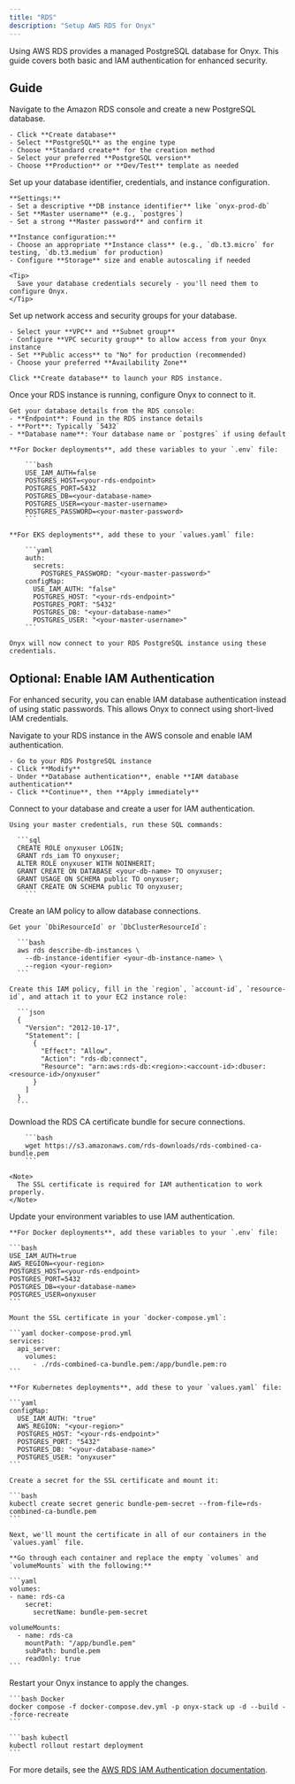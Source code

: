 ```yaml
---
title: "RDS"
description: "Setup AWS RDS for Onyx"
---
```



Using AWS RDS provides a managed PostgreSQL database for Onyx.
This guide covers both basic and IAM authentication for enhanced security.

## Guide

<Steps>
  <Step title="Create an RDS PostgreSQL instance">
    Navigate to the Amazon RDS console and create a new PostgreSQL database.

    - Click **Create database**
    - Select **PostgreSQL** as the engine type
    - Choose **Standard create** for the creation method
    - Select your preferred **PostgreSQL version**
    - Choose **Production** or **Dev/Test** template as needed
  </Step>

  <Step title="Configure database settings">
    Set up your database identifier, credentials, and instance configuration.

    **Settings:**
    - Set a descriptive **DB instance identifier** like `onyx-prod-db`
    - Set **Master username** (e.g., `postgres`)
    - Set a strong **Master password** and confirm it

    **Instance configuration:**
    - Choose an appropriate **Instance class** (e.g., `db.t3.micro` for testing, `db.t3.medium` for production)
    - Configure **Storage** size and enable autoscaling if needed

    <Tip>
      Save your database credentials securely - you'll need them to configure Onyx.
    </Tip>
  </Step>

  <Step title="Configure connectivity and security">
    Set up network access and security groups for your database.

    - Select your **VPC** and **Subnet group**
    - Configure **VPC security group** to allow access from your Onyx instance
    - Set **Public access** to "No" for production (recommended)
    - Choose your preferred **Availability Zone**

    Click **Create database** to launch your RDS instance.
  </Step>

  <Step title="Configure Onyx environment variables">
    Once your RDS instance is running, configure Onyx to connect to it.

    Get your database details from the RDS console:
    - **Endpoint**: Found in the RDS instance details
    - **Port**: Typically `5432`
    - **Database name**: Your database name or `postgres` if using default

    **For Docker deployments**, add these variables to your `.env` file:

        ```bash
        USE_IAM_AUTH=false
        POSTGRES_HOST=<your-rds-endpoint>
        POSTGRES_PORT=5432
        POSTGRES_DB=<your-database-name>
        POSTGRES_USER=<your-master-username>
        POSTGRES_PASSWORD=<your-master-password>
        ```

    **For EKS deployments**, add these to your `values.yaml` file:

        ```yaml
        auth:
          secrets:
            POSTGRES_PASSWORD: "<your-master-password>"
        configMap:
          USE_IAM_AUTH: "false"
          POSTGRES_HOST: "<your-rds-endpoint>"
          POSTGRES_PORT: "5432"
          POSTGRES_DB: "<your-database-name>"
          POSTGRES_USER: "<your-master-username>"
        ```

    Onyx will now connect to your RDS PostgreSQL instance using these credentials.
  </Step>
</Steps>

## Optional: Enable IAM Authentication

For enhanced security, you can enable IAM database authentication instead of using static passwords.
This allows Onyx to connect using short-lived IAM credentials.

<Steps>
  <Step title="Enable IAM authentication on RDS">
    Navigate to your RDS instance in the AWS console and enable IAM authentication.

    - Go to your RDS PostgreSQL instance
    - Click **Modify**
    - Under **Database authentication**, enable **IAM database authentication**
    - Click **Continue**, then **Apply immediately**
  </Step>

  <Step title="Create IAM database user">
    Connect to your database and create a user for IAM authentication.

    Using your master credentials, run these SQL commands:

      ```sql
      CREATE ROLE onyxuser LOGIN;
      GRANT rds_iam TO onyxuser;
      ALTER ROLE onyxuser WITH NOINHERIT;
      GRANT CREATE ON DATABASE <your-db-name> TO onyxuser;
      GRANT USAGE ON SCHEMA public TO onyxuser;
      GRANT CREATE ON SCHEMA public TO onyxuser;
        ```
  </Step>

  <Step title="Configure IAM policy">
    Create an IAM policy to allow database connections.

    Get your `DbiResourceId` or `DbClusterResourceId`:

      ```bash
      aws rds describe-db-instances \
        --db-instance-identifier <your-db-instance-name> \
        --region <your-region>
      ```

    Create this IAM policy, fill in the `region`, `account-id`, `resource-id`, and attach it to your EC2 instance role:

      ```json
      {
        "Version": "2012-10-17",
        "Statement": [
          {
            "Effect": "Allow",
            "Action": "rds-db:connect",
            "Resource": "arn:aws:rds-db:<region>:<account-id>:dbuser:<resource-id>/onyxuser"
          }
        ]
      }
      ```
  </Step>

  <Step title="Download SSL certificate">
    Download the RDS CA certificate bundle for secure connections.

        ```bash
        wget https://s3.amazonaws.com/rds-downloads/rds-combined-ca-bundle.pem
        ```

    <Note>
      The SSL certificate is required for IAM authentication to work properly.
    </Note>
  </Step>

  <Step title="Configure Onyx for IAM authentication">
    Update your environment variables to use IAM authentication.

    **For Docker deployments**, add these variables to your `.env` file:

    ```bash
    USE_IAM_AUTH=true
    AWS_REGION=<your-region>
    POSTGRES_HOST=<your-rds-endpoint>
    POSTGRES_PORT=5432
    POSTGRES_DB=<your-database-name>
    POSTGRES_USER=onyxuser
    ```

    Mount the SSL certificate in your `docker-compose.yml`:

    ```yaml docker-compose-prod.yml
    services:
      api_server:
        volumes:
          - ./rds-combined-ca-bundle.pem:/app/bundle.pem:ro
    ```

    **For Kubernetes deployments**, add these to your `values.yaml` file:

    ```yaml
    configMap:
      USE_IAM_AUTH: "true"
      AWS_REGION: "<your-region>"
      POSTGRES_HOST: "<your-rds-endpoint>"
      POSTGRES_PORT: "5432"
      POSTGRES_DB: "<your-database-name>"
      POSTGRES_USER: "onyxuser"
    ```

    Create a secret for the SSL certificate and mount it:

    ```bash
    kubectl create secret generic bundle-pem-secret --from-file=rds-combined-ca-bundle.pem
    ```

    Next, we'll mount the certificate in all of our containers in the `values.yaml` file.

    **Go through each container and replace the empty `volumes` and `volumeMounts` with the following:**

    ```yaml
    volumes:
    - name: rds-ca
        secret:
          secretName: bundle-pem-secret

    volumeMounts:
      - name: rds-ca
        mountPath: "/app/bundle.pem"
        subPath: bundle.pem
        readOnly: true
    ```
  </Step>

  <Step title="Restart Onyx">
    Restart your Onyx instance to apply the changes.

    ```bash Docker
    docker compose -f docker-compose.dev.yml -p onyx-stack up -d --build --force-recreate
    ```

    ```bash kubectl
    kubectl rollout restart deployment
    ```
  </Step>
</Steps>

For more details,
see the [AWS RDS IAM Authentication
documentation](https://docs.aws.amazon.com/AmazonRDS/latest/UserGuide/UsingWithRDS.IAMDBAuth.html).
